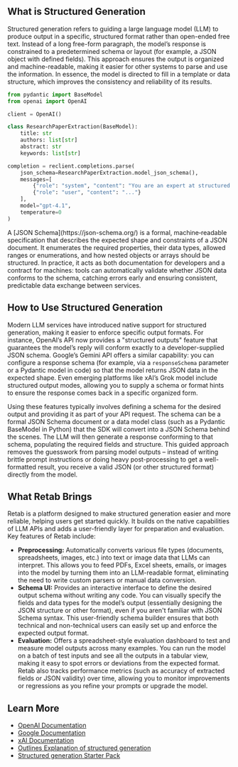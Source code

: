 

## What is Structured Generation

Structured generation refers to guiding a large language model (LLM) to produce output in a specific, structured format rather than open-ended free text. Instead of a long free-form paragraph, the model’s response is constrained to a predetermined schema or layout (for example, a JSON object with defined fields). This approach ensures the output is organized and machine-readable, making it easier for other systems to parse and use the information. In essence, the model is directed to fill in a template or data structure, which improves the consistency and reliability of its results.

```python
from pydantic import BaseModel
from openai import OpenAI

client = OpenAI()

class ResearchPaperExtraction(BaseModel):
    title: str
    authors: list[str]
    abstract: str
    keywords: list[str]

completion = reclient.completions.parse(
    json_schema=ResearchPaperExtraction.model_json_schema(),
    messages=[
        {"role": "system", "content": "You are an expert at structured data extraction. You will be given unstructured text from a research paper and should convert it into the given structure."},
        {"role": "user", "content": "..."}
    ],
    model="gpt-4.1",
    temperature=0
)
```

<Tip>
A [JSON Schema](https://json-schema.org/) is a formal, machine‑readable specification that describes the expected shape and constraints of a JSON document. It enumerates the required properties, their data types, allowed ranges or enumerations, and how nested objects or arrays should be structured. In practice, it acts as both documentation for developers and a contract for machines: tools can automatically validate whether JSON data conforms to the schema, catching errors early and ensuring consistent, predictable data exchange between services.
</Tip>

## How to Use Structured Generation

Modern LLM services have introduced native support for structured generation, making it easier to enforce specific output formats. For instance, OpenAI’s API now provides a "structured outputs" feature that guarantees the model’s reply will conform exactly to a developer-supplied JSON schema. Google’s Gemini API offers a similar capability: you can configure a response schema (for example, via a `responseSchema` parameter or a Pydantic model in code) so that the model returns JSON data in the expected shape. Even emerging platforms like xAI’s Grok model include structured output modes, allowing you to supply a schema or format hints to ensure the response comes back in a specific organized form.

Using these features typically involves defining a schema for the desired output and providing it as part of your API request. The schema can be a formal JSON Schema document or a data model class (such as a Pydantic BaseModel in Python) that the SDK will convert into a JSON Schema behind the scenes. The LLM will then generate a response conforming to that schema, populating the required fields and structure. This guided approach removes the guesswork from parsing model outputs – instead of writing brittle prompt instructions or doing heavy post-processing to get a well-formatted result, you receive a valid JSON (or other structured format) directly from the model.

## What Retab Brings

Retab is a platform designed to make structured generation easier and more reliable, helping users get started quickly. It builds on the native capabilities of LLM APIs and adds a user-friendly layer for preparation and evaluation. Key features of Retab include:

* **Preprocessing:** Automatically converts various file types (documents, spreadsheets, images, etc.) into text or image data that LLMs can interpret. This allows you to feed PDFs, Excel sheets, emails, or images into the model by turning them into an LLM-readable format, eliminating the need to write custom parsers or manual data conversion.
* **Schema UI:** Provides an interactive interface to define the desired output schema without writing any code. You can visually specify the fields and data types for the model’s output (essentially designing the JSON structure or other format), even if you aren't familiar with JSON Schema syntax. This user-friendly schema builder ensures that both technical and non-technical users can easily set up and enforce the expected output format.
* **Evaluation:** Offers a spreadsheet-style evaluation dashboard to test and measure model outputs across many examples. You can run the model on a batch of test inputs and see all the outputs in a tabular view, making it easy to spot errors or deviations from the expected format. Retab also tracks performance metrics (such as accuracy of extracted fields or JSON validity) over time, allowing you to monitor improvements or regressions as you refine your prompts or upgrade the model.

## Learn More

* [OpenAI Documentation](https://platform.openai.com/docs/guides/structured-outputs)
* [Google Documentation](https://ai.google.dev/gemini-api/docs/structured-output)
* [xAI Documentation](https://docs.x.ai/docs/guides/structured-outputs)
* [Outlines Explanation of structured generation](https://dottxt-ai.github.io/outlines/latest/reference/generation/structured_generation_explanation/)
* [Structured generation Starter Pack](https://github.com/Retab-dev/structured-generation-starter-pack)
